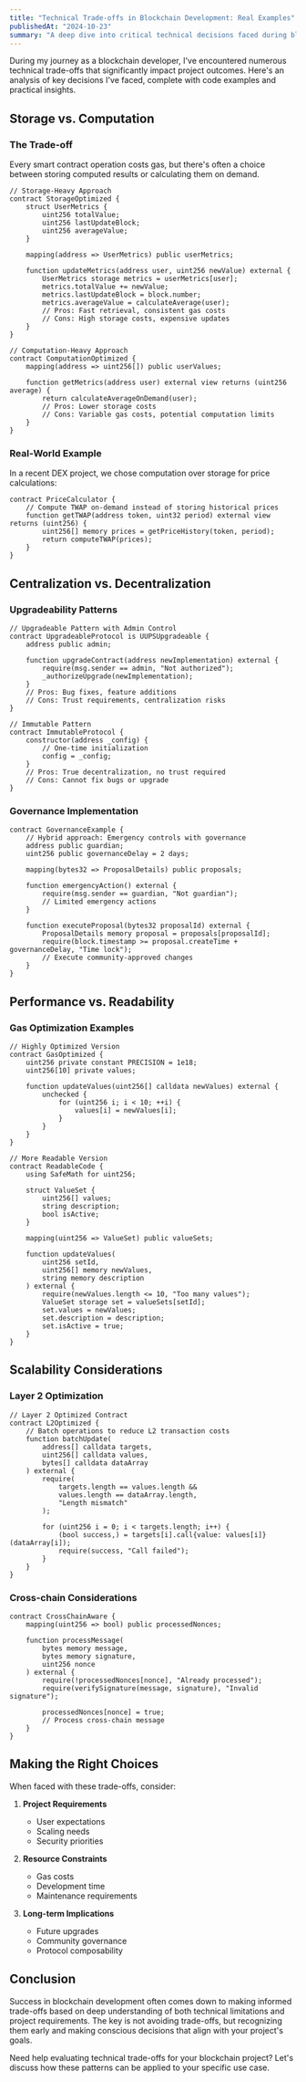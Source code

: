 ```yaml
---
title: "Technical Trade-offs in Blockchain Development: Real Examples"
publishedAt: "2024-10-23"
summary: "A deep dive into critical technical decisions faced during blockchain development, with real-world examples and code demonstrations."
---
```


During my journey as a blockchain developer, I've encountered numerous technical trade-offs that significantly impact project outcomes. Here's an analysis of key decisions I've faced, complete with code examples and practical insights.

## Storage vs. Computation

### The Trade-off

Every smart contract operation costs gas, but there's often a choice between storing computed results or calculating them on demand.

```solidity
// Storage-Heavy Approach
contract StorageOptimized {
    struct UserMetrics {
        uint256 totalValue;
        uint256 lastUpdateBlock;
        uint256 averageValue;
    }

    mapping(address => UserMetrics) public userMetrics;

    function updateMetrics(address user, uint256 newValue) external {
        UserMetrics storage metrics = userMetrics[user];
        metrics.totalValue += newValue;
        metrics.lastUpdateBlock = block.number;
        metrics.averageValue = calculateAverage(user);
        // Pros: Fast retrieval, consistent gas costs
        // Cons: High storage costs, expensive updates
    }
}

// Computation-Heavy Approach
contract ComputationOptimized {
    mapping(address => uint256[]) public userValues;

    function getMetrics(address user) external view returns (uint256 average) {
        return calculateAverageOnDemand(user);
        // Pros: Lower storage costs
        // Cons: Variable gas costs, potential computation limits
    }
}
```

### Real-World Example

In a recent DEX project, we chose computation over storage for price calculations:

```solidity
contract PriceCalculator {
    // Compute TWAP on-demand instead of storing historical prices
    function getTWAP(address token, uint32 period) external view returns (uint256) {
        uint256[] memory prices = getPriceHistory(token, period);
        return computeTWAP(prices);
    }
}
```

## Centralization vs. Decentralization

### Upgradeability Patterns

```solidity
// Upgradeable Pattern with Admin Control
contract UpgradeableProtocol is UUPSUpgradeable {
    address public admin;

    function upgradeContract(address newImplementation) external {
        require(msg.sender == admin, "Not authorized");
        _authorizeUpgrade(newImplementation);
    }
    // Pros: Bug fixes, feature additions
    // Cons: Trust requirements, centralization risks
}

// Immutable Pattern
contract ImmutableProtocol {
    constructor(address _config) {
        // One-time initialization
        config = _config;
    }
    // Pros: True decentralization, no trust required
    // Cons: Cannot fix bugs or upgrade
}
```

### Governance Implementation

```solidity
contract GovernanceExample {
    // Hybrid approach: Emergency controls with governance
    address public guardian;
    uint256 public governanceDelay = 2 days;

    mapping(bytes32 => ProposalDetails) public proposals;

    function emergencyAction() external {
        require(msg.sender == guardian, "Not guardian");
        // Limited emergency actions
    }

    function executeProposal(bytes32 proposalId) external {
        ProposalDetails memory proposal = proposals[proposalId];
        require(block.timestamp >= proposal.createTime + governanceDelay, "Time lock");
        // Execute community-approved changes
    }
}
```

## Performance vs. Readability

### Gas Optimization Examples

```solidity
// Highly Optimized Version
contract GasOptimized {
    uint256 private constant PRECISION = 1e18;
    uint256[10] private values;

    function updateValues(uint256[] calldata newValues) external {
        unchecked {
            for (uint256 i; i < 10; ++i) {
                values[i] = newValues[i];
            }
        }
    }
}

// More Readable Version
contract ReadableCode {
    using SafeMath for uint256;

    struct ValueSet {
        uint256[] values;
        string description;
        bool isActive;
    }

    mapping(uint256 => ValueSet) public valueSets;

    function updateValues(
        uint256 setId,
        uint256[] memory newValues,
        string memory description
    ) external {
        require(newValues.length <= 10, "Too many values");
        ValueSet storage set = valueSets[setId];
        set.values = newValues;
        set.description = description;
        set.isActive = true;
    }
}
```

## Scalability Considerations

### Layer 2 Optimization

```solidity
// Layer 2 Optimized Contract
contract L2Optimized {
    // Batch operations to reduce L2 transaction costs
    function batchUpdate(
        address[] calldata targets,
        uint256[] calldata values,
        bytes[] calldata dataArray
    ) external {
        require(
            targets.length == values.length &&
            values.length == dataArray.length,
            "Length mismatch"
        );

        for (uint256 i = 0; i < targets.length; i++) {
            (bool success,) = targets[i].call{value: values[i]}(dataArray[i]);
            require(success, "Call failed");
        }
    }
}
```

### Cross-chain Considerations

```solidity
contract CrossChainAware {
    mapping(uint256 => bool) public processedNonces;

    function processMessage(
        bytes memory message,
        bytes memory signature,
        uint256 nonce
    ) external {
        require(!processedNonces[nonce], "Already processed");
        require(verifySignature(message, signature), "Invalid signature");

        processedNonces[nonce] = true;
        // Process cross-chain message
    }
}
```

## Making the Right Choices

When faced with these trade-offs, consider:

1. **Project Requirements**

   - User expectations
   - Scaling needs
   - Security priorities

2. **Resource Constraints**

   - Gas costs
   - Development time
   - Maintenance requirements

3. **Long-term Implications**
   - Future upgrades
   - Community governance
   - Protocol composability

## Conclusion

Success in blockchain development often comes down to making informed trade-offs based on deep understanding of both technical limitations and project requirements. The key is not avoiding trade-offs, but recognizing them early and making conscious decisions that align with your project's goals.

Need help evaluating technical trade-offs for your blockchain project? Let's discuss how these patterns can be applied to your specific use case.
